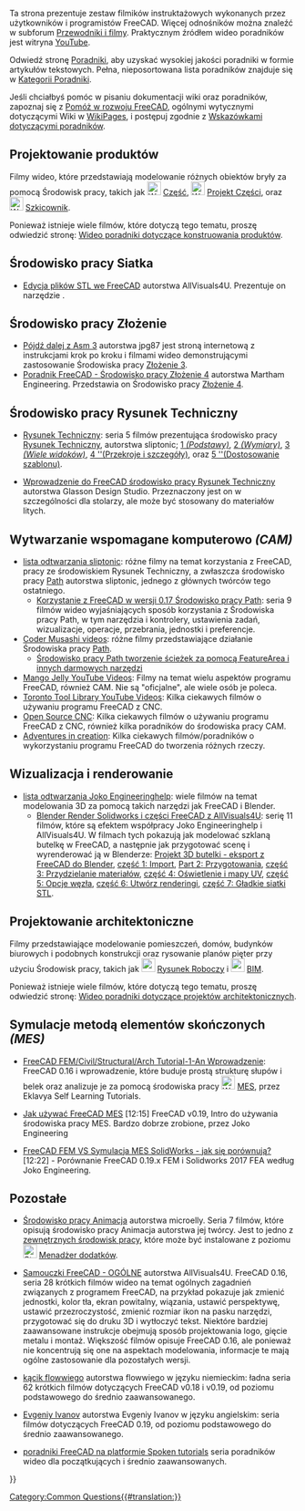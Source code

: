 <languages/>

{{VeryImportantMessage|Proszę zwrócić uwagę na wersję FreeCAD użytą w poradniku. Jeśli w opracowaniu została wykorzystana starsza wersja programu, ogólny proces modelowania może nadal działać, ale niektóre narzędzia w nowszych wydaniach mogły ulec zmianie. Nie dodawaj filmów wykonanych w wersji '''0.16''' lub starszej, ponieważ te wydania są uważane za przestarzałe.}}

Ta strona prezentuje zestaw filmików instruktażowych wykonanych przez użytkowników i programistów FreeCAD. Więcej odnośników można znaleźć w subforum [https://forum.freecad.org/viewforum.php?f=36 Przewodniki i filmy]. Praktycznym źródłem wideo poradników jest witryna [https://YouTube.com YouTube].

Odwiedź stronę [[tutorials/pl|Poradniki]], aby uzyskać wysokiej jakości poradniki w formie artykułów tekstowych. Pełna, nieposortowana lista poradników znajduje się w [[:Category:Tutorials/pl|Kategorii Poradniki]].

Jeśli chciałbyś pomóc w pisaniu dokumentacji wiki oraz poradników, zapoznaj się z [[Help FreeCAD/pl|Pomóż w rozwoju FreeCAD]], ogólnymi wytycznymi dotyczącymi Wiki w [[WikiPages|WikiPages]], i postępuj zgodnie z [[tutorial guidelines|Wskazówkami dotyczącymi poradników]].

<span id="Product_design"></span>
==Projektowanie produktów==

Filmy wideo, które przedstawiają modelowanie różnych obiektów bryły za pomocą Środowisk pracy, takich jak [[Image:Workbench_Part.svg|24px]] [[Part_Workbench/pl|Część]], [[Image:Workbench_PartDesign.svg|24px]] [[PartDesign_Workbench/pl|Projekt Części]], oraz [[Image:Workbench_Sketcher.svg|24px]] [[Sketcher_Workbench/pl|Szkicownik]].

Ponieważ istnieje wiele filmów, które dotyczą tego tematu, proszę odwiedzić stronę: [[Video_tutorials_for_product_design/pl|Wideo poradniki dotyczące konstruowania produktów]].

<span id="Meshes"></span>
==Środowisko pracy Siatka==

* [https://www.youtube.com/watch?v=5lwENZeNiNg&feature=youtu.be Edycja plików STL we FreeCAD] autorstwa  AllVisuals4U. Prezentuje on narzędzie {{Button|[[File:Part_ShapeFromMesh.svg|16px]] [[Part_ShapeFromMesh/pl|Część: Kształt z siatki]]}}.

<span id="Assembly"></span>
==Środowisko pracy Złożenie==

* [http://help-freecad-jpg87.fr/025c_ass_ex_creat.php Pójdź dalej z Asm 3] autorstwa jpg87 jest stroną internetową z instrukcjami krok po kroku i filmami wideo demonstrującymi zastosowanie Środowiska pracy [[Assembly3_Workbench/pl|Złożenie 3]].
* [https://www.youtube.com/watch?v=n04M6nFvdxs Poradnik FreeCAD - Środowisko pracy Złożenie 4] autorstwa Martham Engineering. Przedstawia on Środowisko pracy [[Assembly4_Workbench/pl|Złożenie 4]].

<span id="Technical_drawings"></span>
==Środowisko pracy Rysunek Techniczny==

* [https://www.youtube.com/watch?v=7LbOmSGW9F0&list=PLEuOia-QxyFKQnmM1U9yVo7eNrK_Mcln8 Rysunek Techniczny]: seria 5 filmów prezentująca środowisko pracy [[TechDraw Workbench/pl|Rysunek Techniczny]], autorstwa sliptonic; [https://www.youtube.com/watch?v=7LbOmSGW9F0 1 ''(Podstawy)''], [https://www.youtube.com/watch?v=z3w84RfvqaE 2 ''(Wymiary)''], [https://www.youtube.com/watch?v=uNjXg-m38aI 3 ''(Wiele widoków)''], [https://www.youtube.com/watch?v=3zSdeFV6I5o 4 ''(Przekroje i szczegóły)], oraz [https://www.youtube.com/watch?v=kcmdJ7xa7gg 5 ''(Dostosowanie szablonu)].

* [https://www.youtube.com/watch?v=TnYMfpdNQoo Wprowadzenie do FreeCAD środowisko pracy Rysunek Techniczny] autorstwa Glasson Design Studio. Przeznaczony jest on w szczególności dla stolarzy, ale może być stosowany do materiałów litych.

<span id="Computer-Aided_Manufacturing_(CAM)"></span>
==Wytwarzanie wspomagane komputerowo ''(CAM)''==

* [https://www.youtube.com/user/sliptonic/playlists lista odtwarzania sliptonic]: różne filmy na temat korzystania z FreeCAD, pracy ze środowiskiem Rysunek Techniczny, a zwłaszcza środowisko pracy [[Path_Workbench/pl|Path]] autorstwa sliptonic, jednego z głównych twórców tego ostatniego.
** [https://www.youtube.com/playlist?list=PLEuOia-QxyFJZSpqb0xOHc9t7MLdCO3io Korzystanie z FreeCAD w wersji 0.17 Środowisko pracy Path]: seria 9 filmów wideo wyjaśniających sposób korzystania z Środowiska pracy Path, w tym narzędzia i kontrolery, ustawienia zadań, wizualizacje, operacje, przebrania, jednostki i preferencje.
* [https://www.youtube.com/channel/UCtNnYMVWGkG-aemOrCtGjCA/videos Coder Musashi videos]: różne filmy przedstawiające działanie Środowiska pracy [[Path_Workbench/pl|Path]].
** [https://www.youtube.com/watch?v=MsDIRIkeNJ4 Środowisko pracy Path tworzenie ścieżek za pomocą FeatureArea i innych darmowych narzędzi]
* [https://www.youtube.com/@MangoJellySolutions Mango Jelly YouTube Videos]: Filmy na temat wielu aspektów programu FreeCAD, również CAM. Nie są "oficjalne", ale wiele osób je poleca.
* [https://www.youtube.com/@TorontotoollibraryIRBE Toronto Tool Library YouTube Videos]: Kilka ciekawych filmów o używaniu programu FreeCAD z CNC.
* [https://www.youtube.com/@opensourcecnc Open Source CNC]: Kilka ciekawych filmów o używaniu programu FreeCAD z CNC, również kilka poradników do środowiska pracy CAM.
* [https://www.youtube.com/@Adventuresincreation Adventures in creation]: Kilka ciekawych filmów/poradników o wykorzystaniu programu FreeCAD do tworzenia różnych rzeczy.

<span id="Visualization_and_rendering"></span>
==Wizualizacja i renderowanie==

* [https://www.youtube.com/channel/UC-CubOaooNwC-3RBKUoAOQQ/playlists lista odtwarzania Joko Engineeringhelp]: wiele filmów na temat modelowania 3D za pomocą takich narzędzi jak FreeCAD i Blender.
** [https://www.youtube.com/watch?v=a__w8eMRx-U&list=PL7eiW2bt21YUfOTUvzA3jtQqF4Vpz21Ut Blender Render Solidworks i części FreeCAD z AllVisuals4U]: serię 11 filmów, które są efektem współpracy Joko Engineeringhelp i AllVisuals4U. W filmach tych pokazują jak modelować szklaną butelkę w FreeCAD, a następnie jak przygotować scenę i wyrenderować ją w Blenderze: [https://www.youtube.com/watch?v=a__w8eMRx-U&list=PL7eiW2bt21YUfOTUvzA3jtQqF4Vpz21Ut Projekt 3D butelki - eksport z FreeCAD do Blender], [https://www.youtube.com/watch?v=U7e6-Wfv2b0 część 1: Import], [https://www.youtube.com/watch?v=fAvDd7SY-T0 Part 2: Przygotowania], [https://www.youtube.com/watch?v=J8TuRgaBNBU część 3: Przydzielanie materiałów], [https://www.youtube.com/watch?v=0dsvaQVN1VQ część 4: Oświetlenie i mapy UV], [https://www.youtube.com/watch?v=zx0Qvsl6gzw część 5: Opcje węzła], [https://www.youtube.com/watch?v=TRVLZeJ6f28 część 6: Utwórz renderingi], [https://www.youtube.com/watch?v=foTUw3qM13c część 7: Gładkie siatki STL].

<span id="Architectural_design"></span>
==Projektowanie architektoniczne==

Filmy przedstawiające modelowanie pomieszczeń, domów, budynków biurowych i podobnych konstrukcji oraz rysowanie planów pięter przy użyciu Środowisk pracy, takich jak [[Image: Workbench_Draft.svg|24px]] [[Draft_Workbench/pl|Rysunek Roboczy]] i [[Image: Workbench_BIM.svg|24px]] [[BIM_Workbench/pl|BIM]].

Ponieważ istnieje wiele filmów, które dotyczą tego tematu, proszę odwiedzić stronę: [[Video_tutorials_for_architectural_design|Wideo poradniki dotyczące projektów architektonicznych]].

<span id="Finite_element_(FEM)_simulation"></span>
== Symulacje metodą elementów skończonych ''(MES)''==

* [https://www.youtube.com/watch?v=wAJe1R5NDGw FreeCAD FEM/Civil/Structural/Arch Tutorial-1-An Wprowadzenie]: FreeCAD 0.16 i wprowadzenie, które buduje prostą strukturę słupów i belek oraz analizuje je za pomocą środowiska pracy [[Image:Workbench_FEM.svg|24px]] [[FEM_Workbench/pl|MES]], przez Eklavya Self Learning Tutorials.

* [https://www.youtube.com/watch?v=dhrynRdBOIg Jak używać FreeCAD MES] [12:15] FreeCAD v0.19, Intro do używania środowiska pracy MES. Bardzo dobrze zrobione, przez Joko Engineering

* [https://www.youtube.com/watch?v=qWtMJagDoRk FreeCAD FEM VS Symulacja MES SolidWorks - jak się porównują?] [12:22] - Porównanie FreeCAD 0.19.x FEM i Solidworks 2017 FEA według Joko Engineering.

<span id="Other"></span>
==Pozostałe==

* [https://www.youtube.com/watch?v=AQjAa5JxmOg&list=PLIxaznuCUATKzCFbFUFhRwZMJMnYuQ1JB Środowisko pracy Animacja] autorstwa microelly. Seria 7 filmów, które opisują środowisko pracy Animacja autorstwa jej twórcy. Jest to jedno z [[External_workbenches/pl|zewnętrznych środowisk pracy]], które może być instalowane z poziomu [[Image:Std_AddonMgr.svg|24px]] [[Std_AddonMgr/pl|Menadżer dodatków]].

* [https://www.youtube.com/watch?v=WdBQPXeAeMc&list=PLKu--JcOZKTPZjy761ELQ7ba45yZmxOpj Samouczki FreeCAD - OGÓLNE] autorstwa AllVisuals4U. FreeCAD 0.16, seria 28 krótkich filmów wideo na temat ogólnych zagadnień związanych z programem FreeCAD, na przykład pokazuje jak zmienić jednostki, kolor tła, ekran powitalny, wiązania, ustawić perspektywę, ustawić przezroczystość, zmienić rozmiar ikon na pasku narzędzi, przygotować się do druku 3D i wytłoczyć tekst. Niektóre bardziej zaawansowane instrukcje obejmują sposób projektowania logo, gięcie metalu i montaż. Większość filmów opisuje FreeCAD 0.16, ale ponieważ nie koncentrują się one na aspektach modelowania, informacje te mają ogólne zastosowanie dla pozostałych wersji.

* [https://www.youtube.com/c/flowwiescorner/videos kącik flowwiego] autorstwa flowwiego w języku niemieckim: ładna seria 62 krótkich filmów dotyczących FreeCAD v0.18 i v0.19, od poziomu podstawowego do średnio zaawansowanego.

* [https://www.youtube.com/c/CFDIntech/videos Evgeniy Ivanov] autorstwa Evgeniy Ivanov w języku angielskim: seria filmów dotyczących FreeCAD 0.19, od poziomu podstawowego do średnio zaawansowanego.

* [https://spoken-tutorial.org/tutorial-search/?search_foss=FreeCAD&search_language=English poradniki FreeCAD na platformie Spoken tutorials] seria poradników wideo dla początkujących i średnio zaawansowanych.

{{Userdocnavi{{#translation:}}}}
[[Category:Common Questions{{#translation:}}]]